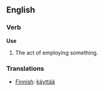==English==
===Verb===
'''Use'''
# The act of employing something.

===Translations===

*[[Finnish]]: [[käyttää]]